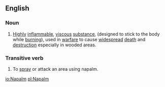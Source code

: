 ==English==
{{wikipedia}}
===Noun===
# [[Highly]] [[inflammable]], [[viscous]] [[substance]], (designed to stick to the body while [[burning]]), used in [[warfare]] to cause [[widespread]] [[death]] and [[destruction]] especially in wooded areas. 

===Transitive verb===
# To [[spray]] or attack an area using napalm.

[[io:Napalm]]
[[pl:Napalm]]